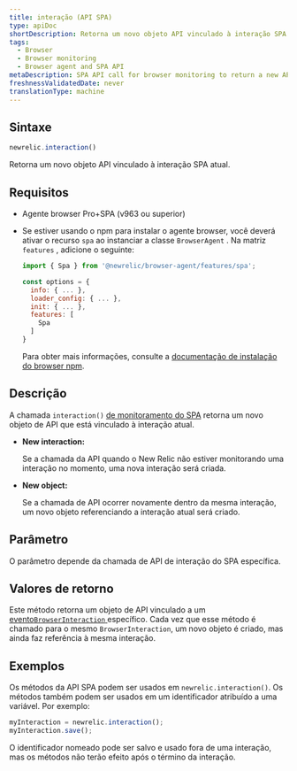 ```yaml
---
title: interação (API SPA)
type: apiDoc
shortDescription: Retorna um novo objeto API vinculado à interação SPA atual.
tags:
  - Browser
  - Browser monitoring
  - Browser agent and SPA API
metaDescription: SPA API call for browser monitoring to return a new API object that is bound to the current interaction.
freshnessValidatedDate: never
translationType: machine
---
```


## Sintaxe

```js
newrelic.interaction()
```

Retorna um novo objeto API vinculado à interação SPA atual.

## Requisitos

* Agente browser Pro+SPA (v963 ou superior)

* Se estiver usando o npm para instalar o agente browser, você deverá ativar o recurso `spa` ao instanciar a classe `BrowserAgent` . Na matriz `features` , adicione o seguinte:

  ```js
  import { Spa } from '@newrelic/browser-agent/features/spa';

  const options = {
    info: { ... },
    loader_config: { ... },
    init: { ... },
    features: [
      Spa
    ]
  }
  ```

  Para obter mais informações, consulte a [documentação de instalação do browser npm](https://www.npmjs.com/package/@newrelic/browser-agent#new-relic-browser-agent).

## Descrição

A chamada `interaction()` [de monitoramento do SPA](/docs/browser/single-page-app-monitoring/get-started/introduction-single-page-app-monitoring) retorna um novo objeto de API que está vinculado à interação atual.

* <DNT>**New interaction:**</DNT>

  Se a chamada da API quando o New Relic não estiver monitorando uma interação no momento, uma nova interação será criada.

* <DNT>**New object:**</DNT>

  Se a chamada de API ocorrer novamente dentro da mesma interação, um novo objeto referenciando a interação atual será criado.

## Parâmetro

O parâmetro depende da chamada de API de interação do SPA específica.

## Valores de retorno

Este método retorna um objeto de API vinculado a um [evento`BrowserInteraction` ](/docs/insights/explore-data/attributes/browser-default-attributes-insights#browserinteraction-attributes)específico. Cada vez que esse método é chamado para o mesmo `BrowserInteraction`, um novo objeto é criado, mas ainda faz referência à mesma interação.

## Exemplos

Os métodos da API SPA podem ser usados em `newrelic.interaction()`. Os métodos também podem ser usados em um identificador atribuído a uma variável. Por exemplo:

```js
myInteraction = newrelic.interaction();
myInteraction.save();
```

O identificador nomeado pode ser salvo e usado fora de uma interação, mas os métodos não terão efeito após o término da interação.